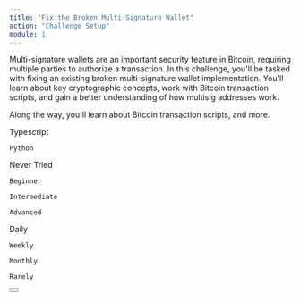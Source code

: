 ```yaml
---
title: "Fix the Broken Multi-Signature Wallet"
action: "Challenge Setup"
module: 1
---
```


<IntroductionCard title="Introduction" subtitle="Welcome to the Fix the Broken Multi-Signature Wallet Challenge!">
  Multi-signature wallets are an important security feature in Bitcoin, requiring multiple parties to authorize a transaction. 
  In this challenge, you'll be tasked with fixing an existing broken multi-signature wallet implementation. 
  You'll learn about key cryptographic concepts, work with Bitcoin transaction scripts, and gain a better understanding of how multisig addresses work.

  Along the way, you'll learn about Bitcoin transaction scripts, and more.
</IntroductionCard>

<Dropdown title="Pre-challenge Assessment">
  <DropdownItem tag="language" title="Preferred Language:" content="Which language would you like to use? We'll create a Git repository with starter code for you to work on." isExpandable={true}>
    Typescript
    
    Python
  </DropdownItem>

  <DropdownItem tag="proficiency" title="Language Proficiency:" content="Which language would you like to use? We'll create a Git repository with starter code for you to work on." isExpandable={true}>
    Never Tried

    Beginner

    Intermediate

    Advanced
  </DropdownItem>

  <DropdownItem tag="frequency" title="Practice Frequency:" content="How often do you want to practice coding?" isExpandable={true}>
    Daily

    Weekly

    Monthly
    
    Rarely
  </DropdownItem>
</Dropdown>

<Button title="Continue" link="/module-2/instructions" />
